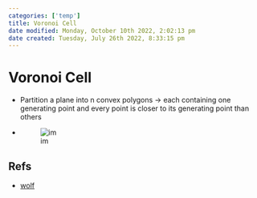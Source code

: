 ```yaml
---
categories: ['temp']
title: Voronoi Cell
date modified: Monday, October 10th 2022, 2:02:13 pm
date created: Tuesday, July 26th 2022, 8:33:15 pm
---
```


# Voronoi Cell
- Partition a plane into n convex polygons -> each containing one generating point and every point is closer to its generating point than others
- ![im](images/Pasted%20image%2020220316104505.png)

## Refs
- [wolf](https://mathworld.wolfram.com/VoronoiDiagram.html)



